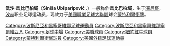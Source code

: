 {{Unreferenced|time=2018-01-22T13:47:50+00:00}}
{{noteTA
|G1=地名
}}
{{Football player infobox| playername=烏比巴柏域
| fullname = Siniša Ubiparipović
| nickname = 
| image = [[File:Siniša_Ubiparipović_NYRB_(1).jpg|220px]]
| dateofbirth = {{birth date and age|1983|8|25}} 
| cityofbirth = [[澤尼察|澤尼察]] 
| countryofbirth = [[南斯拉夫|南斯拉夫]]
| height = {{height|ft=5|in=9}}
| currentclub = [[蒙特利爾衝擊|蒙特利爾衝擊]]
| clubnumber = 28
| position = [[前鋒_(足球)|前鋒]] / [[中場|中場]]
| youthyears = 2002<br />2004-06
| youthclubs = [[伊利諾大學芝加哥分校|伊利諾大學芝加哥校區]]   <br />[[艾克朗大學|阿克隆大學]]      
| years = 2005<br />2006<br />2007-10<br />2007<BR>2011<BR>2012-
| clubs = {{tsl|en|Cleveland Internationals||克里夫蘭國際}}<br />{{tsl|en|Chicago Fire Premier||第一芝加哥火焰}}<br />[[紐約紅牛|紐約紅牛]]<BR>→{{tsl|en|Minnesota Thunder||明尼蘇達風暴}}<br />[[蒙特利爾衝擊|蒙特利爾衝擊]](NASL)<BR>[[蒙特利爾衝擊|蒙特利爾衝擊]]
| caps(goals) ={{0}}2 {{0}}(0)<br />12 {{0}}(3)<br />69 {{0}}(2)<br />{{0}}1 {{0}}(1)<BR>10 {{0}}(3)<BR>12 {{0}}(2)
| nationalyears = 
| nationalteam = 
| nationalcaps(goals) = 
| pcupdate = 20 July 2008
| ntupdate = 
}}
'''洗沙·烏比巴柏域'''（'''Siniša Ubiparipović'''，{{bd|1983年|8月25日}}）一般称作'''烏比巴柏域'''，生于[[澤尼察|澤尼察]]，[[波赫|波赫]]职业足球运动员，现效力于[[美國職業足球大聯盟|美國職業足球大聯盟]]球会[[蒙特利爾衝擊|蒙特利爾衝擊]]。

{{DEFAULTSORT:Ubiparipovic, Sinisa}}
[[Category:波斯尼亞和黑塞哥維那足球運動員|Category:波斯尼亞和黑塞哥維那足球運動員]]
[[Category:波斯尼亞和黑塞哥維那塞爾維亞人|Category:波斯尼亞和黑塞哥維那塞爾維亞人]]
[[Category:足球中場|Category:足球中場]]
[[Category:美職球員|Category:美職球員]]
[[Category:紐約紅牛球員|Category:紐約紅牛球員]]
[[Category:蒙特利爾衝擊球員|Category:蒙特利爾衝擊球員]]
[[Category:美國外籍足球運動員|Category:美國外籍足球運動員]]
